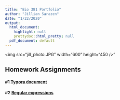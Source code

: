```yaml
---
title: "Bio 381 Portfolio"
author: "Jillian Sarazen"
date: "1/22/2020"
output:
  html_document:
    highlight: null
    prettydoc::html_pretty: null
  pdf_document: default
---
```


<img src="jill_photo.JPG" width="600" height="450 />"


## Homework Assignments


#### #1 [Typora document](TyporaHW1.html)
#### #2 [Regular expressions](HW_3.html)
